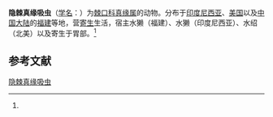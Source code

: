 {{Speciesbox
| name = 隐棘真缘吸虫
| status = 
| status_system = 
| image = 
| genus = Euparyphium
| species = inerme
| authority = (Fuhrmann, 1904)<ref name='id10077'>{{cite web| url =http://www.bioinfo.cn/db05/BjdwSpecies.php?action=view&id=10077| title =隐棘真缘吸虫| work =《中国动物物种编目数据库》| publisher =中国科学院微生物研究所| author =中国科学院动物研究所| accessdate =2009-04-16| deadurl =yes| archiveurl =https://web.archive.org/web/20160305043223/http://www.bioinfo.cn/db05/BjdwSpecies.php?action=view&id=10077| archivedate =2016-03-05}}</ref>
}}

'''隐棘真缘吸虫'''（[[学名|学名]]：{{lang|la|''Euparyphium inerme''}}）为[[棘口科|棘口科]][[真缘属|真缘属]]的动物。分布于[[印度尼西亚|印度尼西亚]]、[[美国|美国]]以及[[中国大陆|中国大陆]]的[[福建|福建]]等地，营[[寄生|寄生]]生活，宿主水獭（福建）、水獭（印度尼西亚）、水绍（北美）以及寄生于胃部。<ref name='id10077'/>

== 参考文献 ==
{{reflist}}

{{Wikispecies|Euparyphium inerme}}

[[Category:真缘属|隐棘真缘吸虫]]


{{吸虫小作品}}